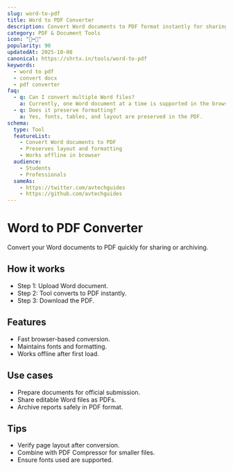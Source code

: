 ```yaml
---
slug: word-to-pdf
title: Word to PDF Converter
description: Convert Word documents to PDF format instantly for sharing or printing.
category: PDF & Document Tools
icon: "📝➡️📄"
popularity: 90
updatedAt: 2025-10-08
canonical: https://shrtx.in/tools/word-to-pdf
keywords:
  - word to pdf
  - convert docx
  - pdf converter
faq:
  - q: Can I convert multiple Word files?
    a: Currently, one Word document at a time is supported in the browser.
  - q: Does it preserve formatting?
    a: Yes, fonts, tables, and layout are preserved in the PDF.
schema:
  type: Tool
  featureList:
    - Convert Word documents to PDF
    - Preserves layout and formatting
    - Works offline in browser
  audience:
    - Students
    - Professionals
  sameAs:
    - https://twitter.com/avtechguides
    - https://github.com/avtechguides
---
```



# Word to PDF Converter

Convert your Word documents to PDF quickly for sharing or archiving.

<WordToPdf client:only="react"/>

## How it works

- Step 1: Upload Word document.
- Step 2: Tool converts to PDF instantly.
- Step 3: Download the PDF.

## Features

- Fast browser-based conversion.
- Maintains fonts and formatting.
- Works offline after first load.

## Use cases

- Prepare documents for official submission.
- Share editable Word files as PDFs.
- Archive reports safely in PDF format.

## Tips

- Verify page layout after conversion.
- Combine with PDF Compressor for smaller files.
- Ensure fonts used are supported.
